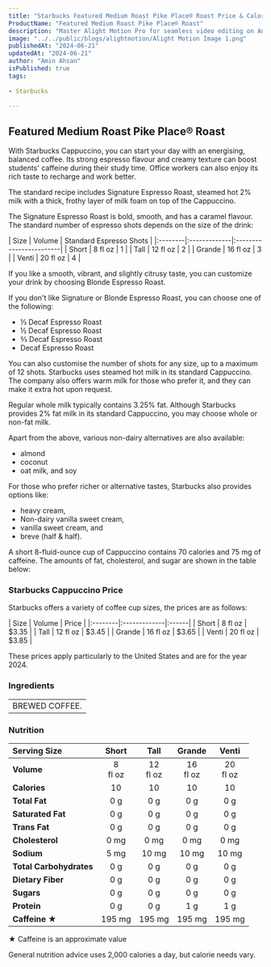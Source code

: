 ```yaml
---
title: "Starbucks Featured Medium Roast Pike Place® Roast Price & Calories"
ProductName: "Featured Medium Roast Pike Place® Roast" 
description: "Master Alight Motion Pro for seamless video editing on Android, iOS, and Tablets with our ultimate guide, unlocking advanced features and elevating your skills in 2024!"
image: "../../public/blogs/alightmotion/Alight Motion Image 1.png"
publishedAt: "2024-06-21"
updatedAt: "2024-06-21"
author: "Amin Ahsan"
isPublished: true
tags:
 
- Starbucks
      
---
```

 
## Featured Medium Roast Pike Place® Roast 
  
With Starbucks Cappuccino, you can start your day with an energising, balanced coffee. Its strong espresso flavour and creamy texture can boost students' caffeine during their study time. Office workers can also enjoy its rich taste to recharge and work better. 

The standard recipe includes Signature Espresso Roast, steamed hot 2% milk with a thick, frothy layer of milk foam on top of the Cappuccino.

The Signature Espresso Roast is bold, smooth, and has a caramel flavour. The standard number of espresso shots depends on the size of the drink:

<div style={{width:"300px"}}>
| Size    |  Volume      | Standard Espresso Shots |
|:--------|:-------------|:------------------------|
| Short   | 8 fl oz      | 1                       |
| Tall    | 12 fl oz     | 2                       |
| Grande  | 16 fl oz     | 3                       |
| Venti   | 20 fl oz     | 4                       |
</div>

If you like a smooth, vibrant, and slightly citrusy taste, you can customize your drink by choosing Blonde Espresso Roast.

If you don't like Signature or Blonde Espresso Roast, you can choose one of the following:

 - ⅓ Decaf Espresso Roast
 - ½ Decaf Espresso Roast
 - ⅔ Decaf Espresso Roast
 - Decaf Espresso Roast

You can also customise the number of shots for any size, up to a maximum of 12 shots.
Starbucks uses steamed hot milk in its standard Cappuccino. The company also offers warm milk for those who prefer it, and they can make it extra hot upon request.

Regular whole milk typically contains 3.25% fat. Although Starbucks provides 2% fat milk in its standard Cappuccino, you may choose whole or non-fat milk.

Apart from the above, various non-dairy alternatives are also available:
 - almond
 - coconut
 - oat milk, and soy

 For those who prefer richer or alternative tastes, Starbucks also provides options like:

- heavy cream,
- Non-dairy vanilla sweet cream,
- vanilla sweet cream, and
- breve (half & half).

A short 8-fluid-ounce cup of Cappuccino contains 70 calories and 75 mg of caffeine. The amounts of fat, cholesterol, and sugar are shown in the table below:

### Starbucks Cappuccino Price

Starbucks offers a variety of coffee cup sizes, the prices are as follows:

<div style={{width:"300px"}}>
| Size    |   Volume     | Price |
|:--------|:-------------|:------|
| Short   | 8 fl oz      | $3.35 |
| Tall    | 12 fl oz     | $3.45 |
| Grande  | 16 fl oz     | $3.65 |
| Venti   | 20 fl oz     | $3.85 |
</div>

These prices apply particularly to the United States and are for the year 2024.


### Ingredients
|                     |
|:--------------------|
| BREWED COFFEE.      |

### Nutrition

|  Serving Size	            | Short          | Tall        | Grande   | Venti    |
|:--------------------------|:--------------:|:-----------:|:--------:|:--------:|
| **Volume**                | 8 <br/> fl oz  | 12 <br/> fl oz |  16 <br/> fl oz | 20 <br/> fl oz |
| **Calories**              | 10              | 10          | 10       | 10      |
| **Total Fat**             | 0 g             | 0 g         | 0 g      | 0 g     |
| **Saturated Fat**         | 0 g             | 0 g         | 0 g      | 0 g     |
| **Trans Fat**             | 0 g             | 0 g         | 0 g      | 0 g     |
| **Cholesterol**           | 0 mg            | 0 mg        | 0 mg    | 0 mg   |
| **Sodium**                | 5 mg            | 10 mg       | 10 mg   | 10 mg  | 
| **Total Carbohydrates**   | 0 g             | 0 g         | 0 g      | 0 g    |
| **Dietary Fiber**         | 0 g             | 0 g         | 0 g      | 0 g     |
| **Sugars**                | 0 g             | 0 g         | 0 g      | 0 g    |
| **Protein**               | 0 g             | 0 g         | 1 g      | 1 g    |
| **Caffeine ★**           | 195 mg          | 195 mg       | 195 mg   | 195 mg  |

★ Caffeine is an approximate value

General nutrition advice uses 2,000 calories a day, but calorie needs vary.